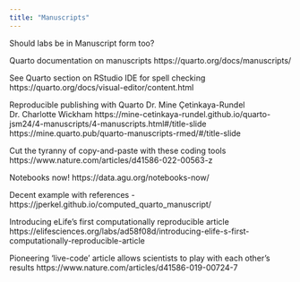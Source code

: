 ```yaml
---
title: "Manuscripts"
---
```


Should labs be in Manuscript form too?

Quarto documentation on manuscripts
https://quarto.org/docs/manuscripts/

See Quarto section on RStudio IDE for spell checking
https://quarto.org/docs/visual-editor/content.html

Reproducible publishing with Quarto
Dr. Mine Çetinkaya-Rundel
Dr. Charlotte Wickham
https://mine-cetinkaya-rundel.github.io/quarto-jsm24/4-manuscripts/4-manuscripts.html#/title-slide
https://mine.quarto.pub/quarto-manuscripts-rmed/#/title-slide


Cut the tyranny of copy-and-paste with these coding tools
https://www.nature.com/articles/d41586-022-00563-z

Notebooks now! https://data.agu.org/notebooks-now/

Decent example with references - https://jperkel.github.io/computed_quarto_manuscript/

Introducing eLife’s first computationally reproducible article
https://elifesciences.org/labs/ad58f08d/introducing-elife-s-first-computationally-reproducible-article

Pioneering ‘live-code’ article allows scientists to play with each other’s results
https://www.nature.com/articles/d41586-019-00724-7




